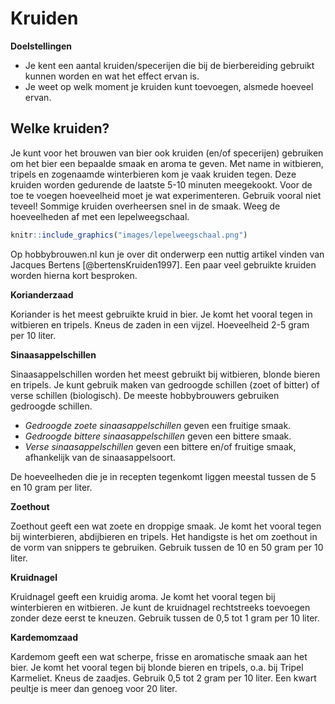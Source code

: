 # Kruiden

:::{.chapterintro}
**Doelstellingen**

-  Je kent een aantal kruiden/specerijen die bij de bierbereiding gebruikt kunnen worden en wat het effect ervan is.
-  Je weet op welk moment je kruiden kunt toevoegen, alsmede hoeveel ervan.
:::

## Welke kruiden?

Je kunt voor het brouwen van bier ook kruiden (en/of specerijen) gebruiken om het bier een bepaalde smaak en aroma te geven. Met name in witbieren, tripels en zogenaamde winterbieren kom je vaak kruiden tegen. Deze kruiden worden gedurende de laatste 5-10 minuten meegekookt. Voor de toe te voegen hoeveelheid moet je wat experimenteren. Gebruik vooral niet teveel! Sommige kruiden overheersen snel in de smaak. Weeg de hoeveelheden af met een lepelweegschaal.

```r
knitr::include_graphics("images/lepelweegschaal.png")
```

Op hobbybrouwen.nl kun je over dit onderwerp een nuttig artikel vinden van Jacques Bertens [@bertensKruiden1997]. Een paar veel gebruikte kruiden worden hierna kort besproken.

**Korianderzaad**

Koriander is het meest gebruikte kruid in bier. Je komt het vooral tegen in witbieren en tripels. Kneus de zaden in een vijzel. Hoeveelheid 2-5 gram per 10 liter.

**Sinaasappelschillen**

Sinaasappelschillen worden het meest gebruikt bij witbieren, blonde bieren en tripels. Je kunt gebruik maken van gedroogde schillen (zoet of bitter) of verse schillen (biologisch). De meeste hobbybrouwers gebruiken gedroogde schillen.

-  *Gedroogde zoete sinaasappelschillen* geven een fruitige smaak.
-  *Gedroogde bittere sinaasappelschillen* geven een bittere smaak.
-  *Verse sinaasappelschillen* geven een bittere en/of fruitige smaak, afhankelijk van de sinaasappelsoort.

De hoeveelheden die je in recepten tegenkomt liggen meestal tussen de 5 en 10 gram per liter.

**Zoethout**

Zoethout geeft een wat zoete en droppige smaak. Je komt het vooral tegen bij winterbieren, abdijbieren en tripels. Het handigste is het om zoethout in de vorm van snippers te gebruiken. Gebruik tussen de 10 en 50 gram per 10 liter.

**Kruidnagel**

Kruidnagel geeft een kruidig aroma. Je komt het vooral tegen bij winterbieren en witbieren. Je kunt de kruidnagel rechtstreeks toevoegen zonder deze eerst te kneuzen. Gebruik tussen de 0,5 tot 1 gram per 10 liter.

**Kardemomzaad**

Kardemom geeft een wat scherpe, frisse en aromatische smaak aan het bier. Je komt het vooral tegen bij blonde bieren en tripels, o.a. bij Tripel Karmeliet. Kneus de zaadjes. Gebruik 0,5 tot 2 gram per 10 liter. Een kwart peultje is meer dan genoeg voor 20 liter.

